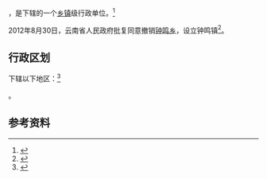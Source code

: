 {{中国乡级行政区|53/06/28/207/000}}

'''{{PAGENAMEBASE}}'''，是{{PRC admin/fullname|53/06/28/207/000|3}}下辖的一个[[乡镇|乡镇]]级行政单位。<ref>{{PRC admin/ref sgc|{{PRC admin/parent|53/06/28/207/000}}}}</ref>

2012年8月30日，云南省人民政府批复同意撤销[[钟鸣乡|钟鸣乡]]，设立钟鸣镇<ref>{{Cite web |url=http://www.yn.gov.cn/yn_zwlanmu/qy/wj/yz/201211/t20121101_20777.html |title=云南省人民政府关于同意昭通市镇雄彝良威信三县部分乡撤乡设镇的批复（云政复〔2012〕68号） |access-date=2017-09-08 |archive-url=https://web.archive.org/web/20170908201715/http://www.yn.gov.cn/yn_zwlanmu/qy/wj/yz/201211/t20121101_20777.html |archive-date=2017-09-08 |dead-url=yes }}</ref>。

== 行政区划 ==

{{PAGENAMEBASE}}下辖以下地区：<ref>{{PRC admin/ref sgc|53/06/28/207/000}}</ref>

{{PRC admin/children|53/06/28/207/000}}。

== 参考资料 ==

{{reflist}}

{{行政区划小作品}}
{{PRC admin/navcat|53/06/28/207/000}}